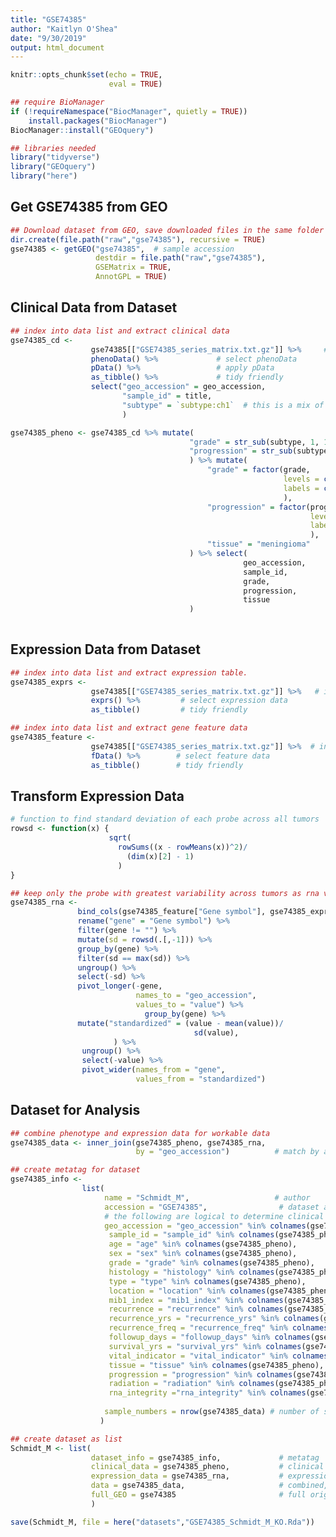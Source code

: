 ```yaml
---
title: "GSE74385"
author: "Kaitlyn O'Shea"
date: "9/30/2019"
output: html_document
---
```


```r
knitr::opts_chunk$set(echo = TRUE,
                      eval = TRUE)
```

```r
## require BioManager
if (!requireNamespace("BiocManager", quietly = TRUE))
    install.packages("BiocManager")
BiocManager::install("GEOquery") 
```

```r
## libraries needed
library("tidyverse")
library("GEOquery")
library("here")
```

## Get GSE74385 from GEO
```r
## Download dataset from GEO, save downloaded files in the same folder as this .Rmd file.
dir.create(file.path("raw","gse74385"), recursive = TRUE)
gse74385 <- getGEO("gse74385",  # sample accession 
                   destdir = file.path("raw","gse74385"),
                   GSEMatrix = TRUE,
                   AnnotGPL = TRUE)
```

## Clinical Data from Dataset
```r
## index into data list and extract clinical data
gse74385_cd <-
                  gse74385[["GSE74385_series_matrix.txt.gz"]] %>%     # index into list 
                  phenoData() %>%             # select phenoData
                  pData() %>%                 # apply pData
                  as_tibble() %>%             # tidy friendly
                  select("geo_accession" = geo_accession,
                         "sample_id" = title, 
                         "subtype" = `subtype:ch1`  # this is a mix of grade and clinical progression
                         ) 

gse74385_pheno <- gse74385_cd %>% mutate(
                                        "grade" = str_sub(subtype, 1, 1),     # pull out the grade from the progression data
                                        "progression" = str_sub(subtype, 2)   # pull out the progression from the variable
                                        ) %>% mutate(
                                            "grade" = factor(grade, 
                                                             levels = c("1", "2", "3"), 
                                                             labels = c("I", "II", "III")
                                                             ),
                                            "progression" = factor(progression,
                                                                   levels = c("NR", "R", "M"),
                                                                   labels = c("nr", "r", "m")
                                                                   ),
                                            "tissue" = "meningioma"
                                        ) %>% select(
                                                    geo_accession,
                                                    sample_id,
                                                    grade,
                                                    progression,
                                                    tissue
                                        )
                    
```

## Expression Data from Dataset
```r
## index into data list and extract expression table.
gse74385_exprs <- 
                  gse74385[["GSE74385_series_matrix.txt.gz"]] %>%   # index into list 
                  exprs() %>%         # select expression data
                  as_tibble()         # tidy friendly

## index into data list and extract gene feature data
gse74385_feature <- 
                  gse74385[["GSE74385_series_matrix.txt.gz"]] %>%  # index into list 
                  fData() %>%        # select feature data
                  as_tibble()        # tidy friendly
```

## Transform Expression Data
``` r
# function to find standard deviation of each probe across all tumors
rowsd <- function(x) {
                      sqrt(
                        rowSums((x - rowMeans(x))^2)/
                          (dim(x)[2] - 1)
                        )
}

## keep only the probe with greatest variability across tumors as rna variable and gene names
gse74385_rna <-
               bind_cols(gse74385_feature["Gene symbol"], gse74385_exprs) %>% # add gene name to expression data
               rename("gene" = "Gene symbol") %>%                             # rename name variable as 'gene' 
               filter(gene != "") %>%                                         # keep only data for named genes
               mutate(sd = rowsd(.[,-1])) %>%                                 # calculate sd for each probe, index out gene name
               group_by(gene) %>%                                             # group probes by gene
               filter(sd == max(sd)) %>%                                      # keep the probe with the max variation for each gene
               ungroup() %>%                                                  # ungroup by genes 
               select(-sd) %>%                                                # select all but sd column
               pivot_longer(-gene,                                            # do not group by gene 
                            names_to = "geo_accession",                       # 'key' via gather
                            values_to = "value") %>%                          
                              group_by(gene) %>%                              # standardize for cross data set comparison
               mutate("standardized" = (value - mean(value))/                 # center at mean for gene
                                         sd(value),                           # scale by sd for gene
                       ) %>%
                ungroup() %>%                                                  # ungroup by genes
                select(-value) %>%                                             # select all but sd column
                pivot_wider(names_from = "gene",                               # final format genes as rows
                            values_from = "standardized")                      # final format expression across accession as columns

```

## Dataset for Analysis
```r
## combine phenotype and expression data for workable data
gse74385_data <- inner_join(gse74385_pheno, gse74385_rna, 
                            by = "geo_accession")          # match by accession

## create metatag for dataset
gse74385_info <-  
                list(
                     name = "Schmidt_M",                   # author
                     accession = "GSE74385",                # dataset accession 
                     # the following are logical to determine clinical data available for dataset
                     geo_accession = "geo_accession" %in% colnames(gse74385_pheno),
                      sample_id = "sample_id" %in% colnames(gse74385_pheno),
                      age = "age" %in% colnames(gse74385_pheno),
                      sex = "sex" %in% colnames(gse74385_pheno),
                      grade = "grade" %in% colnames(gse74385_pheno),
                      histology = "histology" %in% colnames(gse74385_pheno),
                      type = "type" %in% colnames(gse74385_pheno),
                      location = "location" %in% colnames(gse74385_pheno),
                      mib1_index = "mib1_index" %in% colnames(gse74385_pheno),
                      recurrence = "recurrence" %in% colnames(gse74385_pheno),
                      recurrence_yrs = "recurrence_yrs" %in% colnames(gse74385_pheno),
                      recurrence_freq = "recurrence_freq" %in% colnames(gse74385_pheno),
                      followup_days = "followup_days" %in% colnames(gse74385_pheno),
                      survival_yrs = "survival_yrs" %in% colnames(gse74385_pheno),
                      vital_indicator = "vital_indicator" %in% colnames(gse74385_pheno),
                      tissue = "tissue" %in% colnames(gse74385_pheno),
                      progression = "progression" %in% colnames(gse74385_pheno),
                      radiation = "radiation" %in% colnames(gse74385_pheno),
                      rna_integrity ="rna_integrity" %in% colnames(gse74385_pheno),
                     
                     sample_numbers = nrow(gse74385_data) # number of samples
                    )

## create dataset as list 
Schmidt_M <- list(
                  dataset_info = gse74385_info,             # metatag
                  clinical_data = gse74385_pheno,           # clinical data
                  expression_data = gse74385_rna,           # expression data
                  data = gse74385_data,                     # combined, workable data
                  full_GEO = gse74385                       # full original download from GEO
                  )
```

```r
save(Schmidt_M, file = here("datasets","GSE74385_Schmidt_M_KO.Rda")) 
```